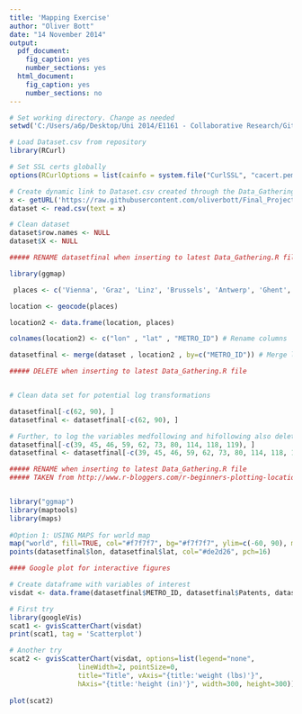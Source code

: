 ```yaml
---
title: 'Mapping Exercise'
author: "Oliver Bott"
date: "14 November 2014"
output:
  pdf_document:
    fig_caption: yes
    number_sections: yes
  html_document:
    fig_caption: yes
    number_sections: no
---
```


```r
# Set working directory. Change as needed
setwd('C:/Users/a6p/Desktop/Uni 2014/E1161 - Collaborative Research/GitHub Clone/Final_Project/')

```

```r
# Load Dataset.csv from repository
library(RCurl)

# Set SSL certs globally
options(RCurlOptions = list(cainfo = system.file("CurlSSL", "cacert.pem", package = "RCurl")))

# Create dynamic link to Dataset.csv created through the Data_Gathering.R
x <- getURL('https://raw.githubusercontent.com/oliverbott/Final_Project/master/Data/Dataset.csv')
dataset <- read.csv(text = x)

# Clean dataset
dataset$row.names <- NULL
dataset$X <- NULL

```


```r
##### RENAME datasetfinal when inserting to latest Data_Gathering.R file

library(ggmap)

 places <- c('Vienna', 'Graz', 'Linz', 'Brussels', 'Antwerp', 'Ghent', 'Liege', 'Berlin', 'Hamburg', 'Munich', 'Cologne', 'Frankfurt', 'Essen', 'Stuttgart', 'Leipzig', 'Dresden', 'Dortmund', 'Dusseldorf', 'Bremen', 'Hanover', 'Bochum', 'Freiburg', 'Augsburg', 'Bonn', 'Karlsruhe', 'Duisburg', 'Mannheim', 'Aachen', 'Copenhagen', 'Tallinn', 'Madrid', 'Barcelona', 'Valencia', 'Seville', 'Zaragoza', 'Malaga', 'Palmas', 'Bilbao', 'Helsinki', 'Paris', 'Lyon', 'Toulouse', 'Strasbourg', 'Bordeaux', 'Nantes', 'Lille', 'Montpellier', 'Rennes', 'Grenoble', 'Toulon', 'Marseille', 'Nice', 'Rouen', 'Rome', 'Milan', 'Naples', 'Turin', 'Palermo', 'Genova', 'Florence', 'Bari', 'Bologna', 'Catania', 'Venice', 'Mito', 'Tokyo', 'Kofu', 'Nagoya', 'Numazu', 'Osaka', 'Okayama', 'Kurashiki', 'Fukuyama', 'Hiroshima', 'Takamatsu', 'Monterrey', 'Irapuato', 'Hague', 'Amsterdam', 'Rotterdam', 'Utrecht', 'Eindhoven', 'Oslo', 'Lisbon', 'Porto', 'Stockholm', 'Gothenburg', 'Malmo', 'Seattle', 'Portland', 'Minneapolis', 'Milwaukee', 'Madison', 'Buffalo', 'Albany', 'Detroit', 'Boston', 'Chicago', 'Providence', 'Toledo', 'Cleveland', 'Omaha', 'Akron', 'Pittsburgh', 'Harrisburg', 'Philadelphia', 'Columbus', 'Denver', 'Indianapolis', 'Dayton', 'Baltimore', 'Cincinnati', 'Washington', 'Louisville',  'Wichita', 'Richmond', 'Fresno', 'Nashville', 'Tulsa', 'Raleigh', 'Charlotte', 'Albuquerque', 'Memphis', 'Columbia', 'Atlanta', 'Phoenix',  'Dallas', 'Charleston', 'Tucson', 'Austin', 'Jacksonville', 'Houston', 'Orlando', 'Tampa', 'Miami')

location <- geocode(places)

location2 <- data.frame(location, places)

colnames(location2) <- c("lon" , "lat" , "METRO_ID") # Rename columns

datasetfinal <- merge(dataset , location2 , by=c("METRO_ID")) # Merge location vectors with main data set
```



```r
##### DELETE when inserting to latest Data_Gathering.R file


# Clean data set for potential log transformations

datasetfinal[-c(62, 90), ]
datasetfinal <- datasetfinal[-c(62, 90), ]

# Further, to log the variables medfollowing and hifollowing also delete these rows of these cities
datasetfinal[-c(39, 45, 46, 59, 62, 73, 80, 114, 118, 119), ]
datasetfinal <- datasetfinal[-c(39, 45, 46, 59, 62, 73, 80, 114, 118, 119), ]

```


```r
##### RENAME when inserting to latest Data_Gathering.R file
##### TAKEN from http://www.r-bloggers.com/r-beginners-plotting-locations-on-to-a-world-map/


library("ggmap")
library(maptools)
library(maps)
 
#Option 1: USING MAPS for world map
map("world", fill=TRUE, col="#f7f7f7", bg="#f7f7f7", ylim=c(-60, 90), mar=c(0,0,0,0))
points(datasetfinal$lon, datasetfinal$lat, col="#de2d26", pch=16)

```

```r
#### Google plot for interactive figures

# Create dataframe with variables of interest
visdat <- data.frame(datasetfinal$METRO_ID, datasetfinal$Patents, datasetfinal$hifollowing)

# First try
library(googleVis)
scat1 <- gvisScatterChart(visdat)
print(scat1, tag = 'Scatterplot')

# Another try
scat2 <- gvisScatterChart(visdat, options=list(legend="none",
                 lineWidth=2, pointSize=0,
                 title="Title", vAxis="{title:'weight (lbs)'}",
                 hAxis="{title:'height (in)'}", width=300, height=300))
 
plot(scat2)

```


